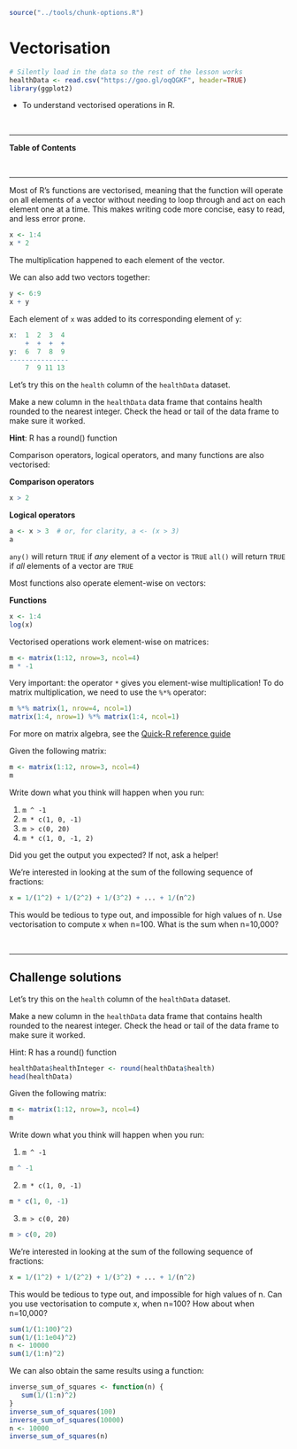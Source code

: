 
```r
source("../tools/chunk-options.R")
```

# Vectorisation

```r
# Silently load in the data so the rest of the lesson works
healthData <- read.csv("https://goo.gl/oqQGKF", header=TRUE)
library(ggplot2)
```

<!--sec data-title="Learning Objective" data-id="obj" data-show=true data-collapse=false ces-->

* To understand vectorised operations in R.

<!--endsec-->

<br>

---

**Table of Contents**

<!-- toc -->

<br>

---

Most of R's functions are vectorised, meaning that the function will
operate on all elements of a vector without needing to loop through
and act on each element one at a time. This makes writing code more
concise, easy to read, and less error prone.


```r
x <- 1:4
x * 2
```

The multiplication happened to each element of the vector.

We can also add two vectors together:

```r
y <- 6:9
x + y
```

Each element of `x` was added to its corresponding element of `y`:

```r
x:  1  2  3  4
    +  +  +  +
y:  6  7  8  9
---------------
    7  9 11 13
```


<!--sec data-title="Challenge 1" data-id="ch1" data-show=true data-collapse=false ces-->

Let's try this on the `health` column of the `healthData` dataset.

Make a new column in the `healthData` data frame that contains health rounded to the nearest integer. Check the head or tail of the data frame to make sure it worked.

**Hint**: R has a round() function

<!--endsec-->

Comparison operators, logical operators, and many functions are also
vectorised:


**Comparison operators**

```r
x > 2
```

**Logical operators** 
```r
a <- x > 3  # or, for clarity, a <- (x > 3)
a
```

<!--sec data-title="Tip: Some useful functions forlogical vectors" data-id="tip1" data-show=true data-collapse=true ces-->

`any()` will return `TRUE` if *any* element of a vector is `TRUE` `all()` will return `TRUE` if *all* elements of a vector are `TRUE`

<!--endsec-->

Most functions also operate element-wise on vectors:

**Functions**
```r
x <- 1:4
log(x)
```

Vectorised operations work element-wise on matrices:

```r
m <- matrix(1:12, nrow=3, ncol=4)
m * -1  
```
 
<!--sec data-title="Tip: Element-wise vs. matrix multiplication" data-id="tip2" data-show=true data-collapse=true ces-->

Very important: the operator `*` gives you element-wise multiplication!
To do matrix multiplication, we need to use the `%*%` operator:
 
```r
m %*% matrix(1, nrow=4, ncol=1)
matrix(1:4, nrow=1) %*% matrix(1:4, ncol=1)
```

For more on matrix algebra, see the [Quick-R reference guide](http://www.statmethods.net/advstats/matrix.html)

<!--endsec-->

<!--sec data-title="Challenge 2" data-id="ch2" data-show=true data-collapse=false ces-->

Given the following matrix:

```r
m <- matrix(1:12, nrow=3, ncol=4)
m
```

Write down what you think will happen when you run:

1. `m ^ -1`
2. `m * c(1, 0, -1)`
3. `m > c(0, 20)`
4. `m * c(1, 0, -1, 2)`

Did you get the output you expected? If not, ask a helper!

<!--endsec-->

<!--sec data-title="Challenge 3" data-id="ch3" data-show=true data-collapse=false ces-->

We're interested in looking at the sum of the following sequence of fractions:

```r
x = 1/(1^2) + 1/(2^2) + 1/(3^2) + ... + 1/(n^2)
```

This would be tedious to type out, and impossible for high values of
n.  Use vectorisation to compute x when n=100. What is the sum when n=10,000?

<!--endsec-->

<br>

---

## Challenge solutions

<!--sec data-title="Solution to Challenge 1" data-id="ch1sol" data-show=true data-collapse=true ces-->

Let's try this on the `health` column of the `healthData` dataset.

Make a new column in the `healthData` data frame that contains health rounded to the nearest integer. Check the head or tail of the data frame to make sure it worked.

Hint: R has a round() function

```r
healthData$healthInteger <- round(healthData$health)
head(healthData)
```

<!--endsec-->

<!--sec data-title="Solution to Challenge 2" data-id="ch2sol" data-show=true data-collapse=true ces-->

Given the following matrix:

```r
m <- matrix(1:12, nrow=3, ncol=4)
m
```

Write down what you think will happen when you run:

1. `m ^ -1`

```r
m ^ -1
```

2. `m * c(1, 0, -1)`

```r
m * c(1, 0, -1)
```

3. `m > c(0, 20)`

```r
m > c(0, 20)
```

<!--endsec-->

<!--sec data-title="Solution to Challenge 3" data-id="ch3sol" data-show=true data-collapse=true ces-->

We're interested in looking at the sum of the following sequence of fractions:

```r
x = 1/(1^2) + 1/(2^2) + 1/(3^2) + ... + 1/(n^2)
```

This would be tedious to type out, and impossible for high values of n. Can you use vectorisation to compute x, when n=100? How about when n=10,000?

```r
sum(1/(1:100)^2)
sum(1/(1:1e04)^2)
n <- 10000
sum(1/(1:n)^2)
```

We can also obtain the same results using a function:
```r
inverse_sum_of_squares <- function(n) {
   sum(1/(1:n)^2)
}
inverse_sum_of_squares(100)
inverse_sum_of_squares(10000)
n <- 10000
inverse_sum_of_squares(n)
```

<!--endsec-->
